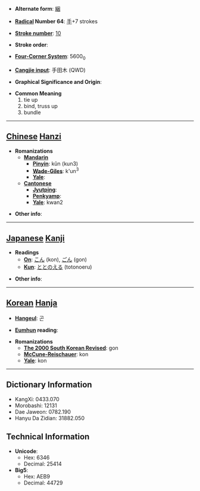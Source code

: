 * '''Alternate form''': [[綑]]

* '''[[Wiktionary:Chinese radical index| Radical]] Number 64''': [[Wiktionary:Chinese radical index 手|手]]+7 strokes

* '''[[Wiktionary:Chinese total strokes index|Stroke number]]''': [[Wiktionary:Chinese total strokes index 10|10]]

* '''Stroke order''': 

* '''[[Wiktionary:Chinese four corner index|Four-Corner System]]''': 5600<sub>0</sub>

* '''[[Wiktionary:Chinese Cangjie index|Cangjie input]]''': 手田木 (QWD)

* '''Graphical Significance and Origin''': 

* '''Common Meaning'''
*#tie up
*# bind, truss up
*# bundle


----

== [[Chinese]] [[Hanzi]] ==

* '''Romanizations'''
** '''[[Mandarin]]'''
*** '''[[Pinyin]]''': kǔn (kun3)
*** '''[[Wade-Giles]]''': k'un<sup>3</sup>
*** '''[[Yale]]''': 
** '''[[Cantonese]]'''
*** '''[[Jyutping]]''':
*** '''[[Penkyamp]]''': 
*** '''[[Yale]]''': kwan2

* '''Other info''': 

----

== [[Japanese]] [[Kanji]] ==

* '''Readings'''
** '''[[On]]''': [[こん]] (kon), [[ごん]] (gon)
** '''[[Kun]]''': [[ととのえる]] (totonoeru)

* '''Other info''':  

----

== [[Korean]] [[Hanja]] ==

* '''[[Hangeul]]''': 곤

* '''[[Eumhun]] reading''': 

* '''Romanizations'''
** '''[[The 2000 South Korean Revised Romanization|The 2000 South Korean Revised]]''': gon
** '''[[McCune-Reischauer]]''': kon
** '''[[Yale]]''': kon

----

== Dictionary Information ==

* KangXi: 0433.070
* Morobashi: 12131
* Dae Jaweon: 0782.190
* Hanyu Da Zidian: 31882.050

== Technical Information ==

* '''Unicode''':
** Hex: 6346
** Decimal: 25414
* '''Big5''':
** Hex: AEB9
** Decimal: 44729